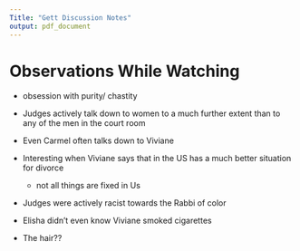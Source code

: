 ```yaml
---
Title: "Gett Discussion Notes"
output: pdf_document
---
```


# Observations While Watching

* obsession with purity/ chastity

* Judges actively talk down to women to a much further extent than to any of the men in the court room

* Even Carmel often talks down to Viviane

* Interesting when Viviane says that in the US has a much better situation for divorce
  * not all things are fixed in Us

* Judges were actively racist towards the Rabbi of color

* Elisha didn't even know Viviane smoked cigarettes

* The hair??